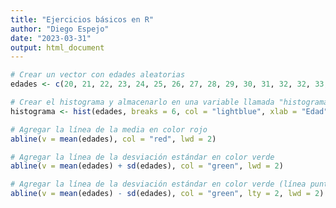 ```yaml
---
title: "Ejercicios básicos en R"
author: "Diego Espejo"
date: "2023-03-31"
output: html_document
---
```


```r
# Crear un vector con edades aleatorias
edades <- c(20, 21, 22, 23, 24, 25, 26, 27, 28, 29, 30, 31, 32, 32, 33, 34, 39, 40, 10, 14, 18)

# Crear el histograma y almacenarlo en una variable llamada "histograma"
histograma <- hist(edades, breaks = 6, col = "lightblue", xlab = "Edad", main = "Histograma de edades")

# Agregar la línea de la media en color rojo
abline(v = mean(edades), col = "red", lwd = 2)

# Agregar la línea de la desviación estándar en color verde
abline(v = mean(edades) + sd(edades), col = "green", lwd = 2)

# Agregar la línea de la desviación estándar en color verde (línea punteada)
abline(v = mean(edades) - sd(edades), col = "green", lty = 2, lwd = 2)

```


